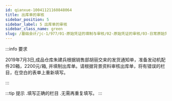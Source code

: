 ```yaml
---
id: qianxue-10041121160848064
title: 出库单的审核
sidebar_position: 5
sidebar_label: 5 出库单的审核
sidebar_class_name: green
slug: /基础会计/jc-1/977/01-原始凭证的填制与审核/02-原始凭证的审核/03-日常原始凭证审核实训/qianxue-1004111449432707469/qianxue-10041121160848064/出库单的审核
---
```


:::info 要求

2019年7月3日,成品仓库朱建兵根据销售部胡丽交来的发货通知单，准备发动机配件20箱，2200元/箱, 并填制出库单。请根据背景资料审核出库单，将有错误的栏目，在空白的表单上重新填写。

:::

:::tip 提示
  .填写正确的栏目
  .无需再重复填写。
:::
